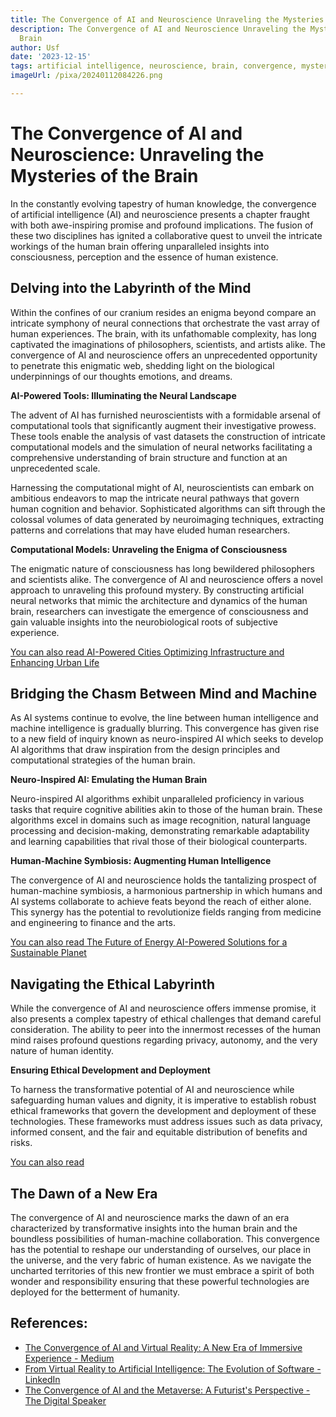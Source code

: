 ```yaml
---
title: The Convergence of AI and Neuroscience Unraveling the Mysteries of the Brain
description: The Convergence of AI and Neuroscience Unraveling the Mysteries of the
  Brain
author: Usf
date: '2023-12-15'
tags: artificial intelligence, neuroscience, brain, convergence, mysteries
imageUrl: /pixa/20240112084226.png

---
```

# **The  Convergence of AI and Neuroscience: Unraveling the Mysteries of the  Brain**

In the constantly evolving tapestry  of human knowledge, the convergence of artificial intelligence (AI) and  neuroscience presents a chapter fraught with both  awe-inspiring promise and profound implications. The fusion of these two disciplines has ignited a  collaborative quest to unveil the intricate workings of the human brain offering unparalleled insights into  consciousness, perception and the essence of human  existence.

## **Delving into the Labyrinth of the Mind**

Within  the confines of  our cranium resides an enigma beyond compare an intricate symphony of neural connections that orchestrate  the  vast array of human experiences. The brain,  with its unfathomable complexity, has  long captivated the imaginations of philosophers, scientists, and artists  alike. The convergence of AI and neuroscience offers an unprecedented opportunity to  penetrate this enigmatic web, shedding light on the biological underpinnings of our thoughts emotions, and dreams.

**AI-Powered Tools: Illuminating the Neural Landscape**

The advent of AI has furnished neuroscientists with a formidable arsenal of computational tools that significantly augment their investigative prowess. These tools enable the analysis of vast datasets the construction of intricate computational models and the simulation of neural networks facilitating a comprehensive  understanding of brain structure and function  at an unprecedented  scale.

Harnessing the  computational might of AI, neuroscientists can embark on ambitious endeavors to map the  intricate neural pathways that govern human  cognition and behavior. Sophisticated algorithms can sift through the colossal volumes of data generated by  neuroimaging techniques, extracting patterns and correlations  that  may have eluded human researchers.

**Computational Models: Unraveling the Enigma of Consciousness**

The enigmatic nature of consciousness has long bewildered philosophers and scientists alike.  The convergence of  AI and neuroscience offers a novel approach to unraveling this profound mystery. By constructing artificial neural networks that  mimic the architecture and dynamics of the human brain, researchers can investigate the emergence of consciousness and  gain valuable insights into the neurobiological roots of  subjective experience.

[You can also read AI-Powered Cities Optimizing Infrastructure and Enhancing Urban Life](AI-Powered%20Cities%20Optimizing%20Infrastructure%20and%20Enhancing%20Urban%20Life)


## **Bridging the Chasm Between Mind  and Machine**

As AI systems continue to evolve, the line between human intelligence and machine intelligence is gradually blurring. This convergence has given rise to a new field of inquiry known as neuro-inspired AI which seeks to develop AI algorithms that draw inspiration from the design principles and computational strategies of the human brain.

**Neuro-Inspired AI: Emulating the Human Brain**

Neuro-inspired AI  algorithms exhibit unparalleled proficiency in  various tasks that require cognitive abilities  akin to those of the human brain. These algorithms excel in domains such as image recognition, natural language processing and decision-making, demonstrating remarkable adaptability  and learning capabilities that rival those of their biological counterparts.

**Human-Machine Symbiosis: Augmenting Human Intelligence**

The convergence  of AI and  neuroscience holds the tantalizing prospect of human-machine symbiosis, a harmonious partnership  in which humans and AI systems collaborate to achieve feats beyond the  reach of either alone.  This synergy  has the potential to revolutionize fields ranging from medicine and engineering to finance and the arts.

[You can also read The Future of Energy AI-Powered  Solutions for a Sustainable Planet](The%20Future%20of%20Energy%20AI-Powered%20Solutions%20for%20a%20Sustainable%20Planet)


## **Navigating the Ethical  Labyrinth**

While  the convergence of AI and  neuroscience offers immense promise, it also presents a complex tapestry of  ethical challenges that demand careful consideration. The ability to  peer into  the innermost recesses of the human  mind raises profound questions regarding privacy, autonomy, and the  very nature of  human identity.

**Ensuring Ethical  Development and  Deployment**

To harness the transformative potential of AI and neuroscience while safeguarding human values and dignity, it is imperative to establish robust  ethical frameworks that govern the development and deployment of these technologies.  These frameworks must address issues such as data privacy, informed consent, and the fair and equitable distribution of benefits and risks.

[You can also read ]()


## **The  Dawn  of a New Era**

The convergence of AI and neuroscience marks the dawn of  an era characterized by transformative insights  into the human brain  and the boundless possibilities of human-machine collaboration.  This convergence has the potential  to reshape our understanding of ourselves, our  place in the universe, and the very  fabric of human existence.  As  we navigate the uncharted territories of  this new frontier we must embrace a spirit  of both wonder and responsibility ensuring that these powerful technologies  are deployed for the betterment of humanity.

## References:
- [The Convergence of AI and Virtual Reality: A New Era of Immersive Experience - Medium](https://medium.com/aimonks/the-convergence-of-ai-and-virtual-reality-a-new-era-of-immersive-experience-89f7967a5f1f)
- [From Virtual Reality to Artificial Intelligence: The Evolution of Software - LinkedIn](https://www.linkedin.com/pulse/from-virtual-reality-artificial-intelligence-evolution-software)
- [The Convergence of AI and the Metaverse: A Futurist's Perspective - The Digital Speaker](https://www.thedigitalspeaker.com/convergence-ai-metaverse-futurists-perspective/)

